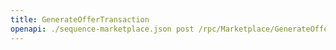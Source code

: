 ---
title: GenerateOfferTransaction
openapi: ./sequence-marketplace.json post /rpc/Marketplace/GenerateOfferTransaction
---

